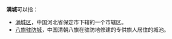 '''满城'''可以指：
*[[满城区|满城区]]，中国河北省保定市下辖的一个市辖区。
*[[八旗驻防城|八旗驻防城]]，中国清朝八旗在驻防地修建的专供旗人居住的城池。

{{disambig|M|Cat=二字中国地名消歧义}}